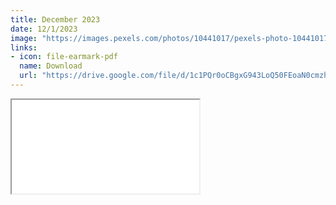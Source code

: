 ```yaml
---
title: December 2023
date: 12/1/2023
image: "https://images.pexels.com/photos/10441017/pexels-photo-10441017.jpeg?auto=compress&cs=tinysrgb&w=1260&h=750&dpr=2"
links:
- icon: file-earmark-pdf
  name: Download
  url: "https://drive.google.com/file/d/1c1PQr0oCBgxG943LoQ50FEoaN0cmzhzb/view?usp=drive_link"
---
```



```{=html}
<iframe class="news ar4x3" src="dec_2023.pdf" title="December Newsletter"></iframe>
```